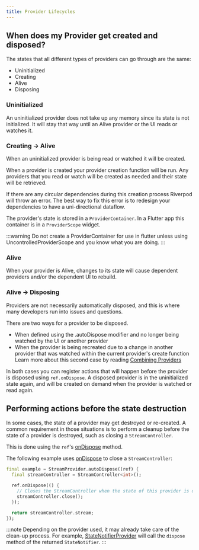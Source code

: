 ```yaml
---
title: Provider Lifecycles
---
```


## When does my Provider get created and disposed?

The states that all different types of providers can go through are the same:

- Uninitialized
- Creating
- Alive
- Disposing

### Uninitialized

An uninitialized provider does not take up any memory since its state is not initialized.
It will stay that way until an Alive provider or the UI reads or watches it.

### Creating -> Alive

When an uninitialized provider is being read or watched it will be created.

When a provider is created your provider creation function will be run. Any
providers that you read or watch will be created as needed and their state will be retrieved.

If there are any circular dependencies during this creation process Riverpod will throw an error.
The best way to fix this error is to redesign your dependencies to have a uni-directional dataflow.

The provider's state is stored in a `ProviderContainer`. In a Flutter app this container is in a `ProviderScope` widget.


:::warning
Do not create a ProviderContainer for use in flutter unless using UncontrolledProviderScope and you know what you are doing.
:::

### Alive

When your provider is Alive, changes to its state will cause dependent providers and/or the dependent UI to rebuild.

### Alive -> Disposing

Providers are not necessarily automatically disposed, and this is where many developers run into issues and questions.

There are two ways for a provider to be disposed.

- When defined using the .autoDispose modifier and no longer being watched by the UI or another provider
- When the provider is being recreated due to a change in another provider that was watched within the current provider's create function
  Learn more about this second case by reading [Combining Providers](/docs/concepts/combining_providers)

In both cases you can register actions that will happen before the provider is disposed using `ref.onDispose`.
A disposed provider is in the uninitialized state again, and will be created on demand when the provider is watched or read again.

## Performing actions before the state destruction

In some cases, the state of a provider may get destroyed or re-created.
A common requirement in those situations is to perform a cleanup before the state of a provider
is destroyed, such as closing a `StreamController`.

This is done using the `ref`'s [onDispose] method.

The following example uses [onDispose] to close a `StreamController`:

```dart
final example = StreamProvider.autoDispose((ref) {
  final streamController = StreamController<int>();

  ref.onDispose(() {
    // Closes the StreamController when the state of this provider is destroyed.
    streamController.close();
  });

  return streamController.stream;
});
```

:::note
Depending on the provider used, it may already take care of the clean-up process.
For example, [StateNotifierProvider] will call the `dispose` method of the returned `StateNotifier`.
:::

[onDispose]: https://pub.dev/documentation/riverpod/latest/riverpod/ProviderRef/onDispose.html
[StateNotifierProvider]: https://pub.dev/documentation/riverpod/latest/riverpod/StateNotifierProvider-class.html

